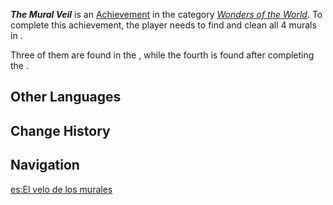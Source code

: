 {{Achievement Infobox
|id           = 81455
|order id     = 1439
|category     = Wonders of the World
|description  = Witness four murals.
|requirements = Find and clean all four murals in [[Chenyu Vale]].
|primogems    = 5
|tracking     = 
|topic        = 
|type         = Exploration
|quest        = 
|hidden       = 1
}}
'''''The Mural Veil''''' is an [[Achievement]] in the category ''[[Wonders of the World]]''. To complete this achievement, the player needs to find and clean all 4 murals in {{Location|Chenyu Vale}}.

Three of them are found in the {{Quest|Chenyu's Blessings of Sunken Jade}}, while the fourth is found after completing the {{Achievement|A Ruined Tale}}.

==Other Languages==
{{Other Languages
|en      = The Mural Veil
|zhs     = 壁绘的面纱
|zhs_rm  = 
|zht     = 壁繪的面紗
|zht_rm  = 
|zh_tl   = 
|ja      = 壁画のヴェール
|ja_rm   = Hekiga no Veeru
|ja_tl   = The Mural Veil
|ko      = 벽화의 베일
|ko_rm   = 
|ko_tl   = 
|es      = El velo de los murales
|es_tl   = The Veil of the Murals
|fr      = Le voile des fresques
|fr_tl   = The Fresco Veil
|ru      = Завеса росписи
|ru_tl   = The Mural Veil
|th      = ม่านจิตรกรรมฝาผนัง
|th_rm   = 
|th_tl   = 
|vi      = Màn Che Bích Họa
|vi_tl   = 
|de      = Verschleierte Kunst
|de_tl   = Veiled Art
|id      = Tudung Mural
|id_tl   = The Mural Veil
|pt      = Véu de Mural
|pt_tl   = 
|tr      = Duvar Resminin Örtüsü
|tr_tl   = 
|it      = Il muro al di là del velo
|it_tl   = 
}}

==Change History==
{{Change History|4.4}}

==Navigation==
{{Achievement Navbox}}

[[es:El velo de los murales]]